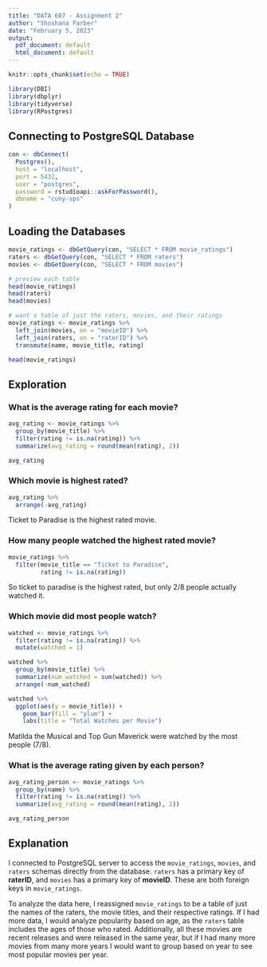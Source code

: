 ---
title: "DATA 607 - Assignment 2"
author: "Shoshana Farber"
date: "February 5, 2023"
output:
  pdf_document: default
  html_document: default
---

```{r setup, include=FALSE}
knitr::opts_chunk$set(echo = TRUE)

library(DBI)
library(dbplyr)
library(tidyverse)
library(RPostgres)
```

## Connecting to PostgreSQL Database

```{r}
con <- dbConnect(
  Postgres(), 
  host = "localhost", 
  port = 5432,
  user = "postgres",
  password = rstudioapi::askForPassword(), 
  dbname = "cuny-sps"
)
```

## Loading the Databases

```{r load-tables}
movie_ratings <- dbGetQuery(con, "SELECT * FROM movie_ratings")
raters <- dbGetQuery(con, "SELECT * FROM raters")
movies <- dbGetQuery(con, "SELECT * FROM movies")

# preview each table
head(movie_ratings)
head(raters)
head(movies)

# want a table of just the raters, movies, and their ratings 
movie_ratings <- movie_ratings %>%
  left_join(movies, on = "movieID") %>%
  left_join(raters, on = "raterID") %>%
  transmute(name, movie_title, rating)

head(movie_ratings)
```

## Exploration

### What is the average rating for each movie?

```{r avg-movie-ratings}
avg_rating <- movie_ratings %>%
  group_by(movie_title) %>% 
  filter(rating != is.na(rating)) %>%
  summarize(avg_rating = round(mean(rating), 2))

avg_rating
```

### Which movie is highest rated?

```{r highest-rated-movie}
avg_rating %>%
  arrange(-avg_rating)
```

Ticket to Paradise is the highest rated movie.

### How many people watched the highest rated movie?

```{r}
movie_ratings %>%
  filter(movie_title == "Ticket to Paradise", 
         rating != is.na(rating))
```

So ticket to paradise is the highest rated, but only 2/8 people actually watched it.

### Which movie did most people watch?

```{r most-watched}
watched <- movie_ratings %>%
  filter(rating != is.na(rating)) %>%
  mutate(watched = 1) 

watched %>%
  group_by(movie_title) %>%
  summarize(num_watched = sum(watched)) %>%
  arrange(-num_watched)
```

```{r graph-watches}
watched %>% 
  ggplot(aes(y = movie_title)) + 
    geom_bar(fill = "plum") +
    labs(title = "Total Watches per Movie")
```

Matilda the Musical and Top Gun Maverick were watched by the most people (7/8).

### What is the average rating given by each person?

```{r avg-person-rating}
avg_rating_person <- movie_ratings %>% 
  group_by(name) %>%
  filter(rating != is.na(rating)) %>%
  summarize(avg_rating = round(mean(rating), 2))

avg_rating_person
```

## Explanation

I connected to PostgreSQL server to access the `movie_ratings`, `movies`, and `raters` schemas directly from the database. `raters` has a primary key of **raterID**, and `movies` has a primary key of **movieID**. These are both foreign keys in `movie_ratings`. 

To analyze the data here, I reassigned `movie_ratings` to be a table of just the names of the raters, the movie titles, and their respective ratings. If I had more data, I would analyze popularity based on age, as the `raters` table includes the ages of those who rated. Additionally, all these movies are recent releases and were released in the same year, but if I had many more movies from many more years I would want to group based on year to see most popular movies per year. 
